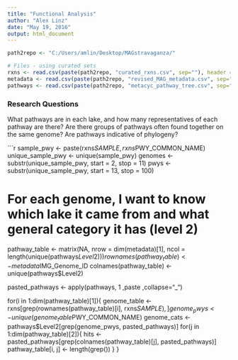 ```yaml
---
title: "Functional Analysis"
author: "Alex Linz"
date: "May 19, 2016"
output: html_document
---
```


```r
path2repo <- "C:/Users/amlin/Desktop/MAGstravaganza/"

# Files - using curated sets
rxns <- read.csv(paste(path2repo, "curated_rxns.csv", sep=""), header = T, colClasses = c("character"))
metadata <- read.csv(paste(path2repo, "revised_MAG_metadata.csv", sep=""), colClasses = c("character", "numeric", "numeric", "character"))
pathways <- read.csv(paste(path2repo, "metacyc_pathway_tree.csv", sep=""), colClasses = c("character"))
```

### Research Questions

What pathways are in each lake, and how many representatives of each pathway are there?
Are there groups of pathways often found together on the same genome?
Are pathways indicative of phylogeny?

```r

sample_pwy <- paste(rxns$SAMPLE, rxns$PWY_COMMON_NAME)
unique_sample_pwy <- unique(sample_pwy)
genomes <- substr(unique_sample_pwy, start = 2, stop = 11)
pwys <- substr(unique_sample_pwy, start = 13, stop = 100)

# For each genome, I want to know which lake it came from and what general category it has (level 2)

pathway_table <- matrix(NA, nrow = dim(metadata)[1], ncol = length(unique(pathways$Level2)))
rownames(pathway_table) <- metadata$IMG_Genome_ID
colnames(pathway_table) <- unique(pathways$Level2)

pasted_pathways <- apply(pathways, 1 ,paste ,collapse="_")

for(i in 1:dim(pathway_table)[1]){
  genome_table <- rxns[grep(rownames(pathway_table)[i], rxns$SAMPLE), ]
  genome_pwys <- unique(genome_table$PWY_COMMON_NAME)
  genome_cats <- pathways$Level2[grep(genome_pwys, pasted_pathways)]
  for(j in 1:dim(pathway_table)[2]){
    hits <- pasted_pathways[grep(colnames(pathway_table)[j], pasted_pathways)]
    pathway_table[i, j] <- length(grep())
    }
}